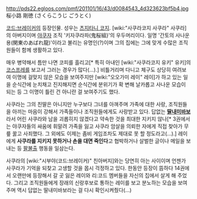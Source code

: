 http://pds22.egloos.com/pmf/201101/16/43/d0084543_4d323623bf5b4.jpg
桜小路 剛徳 (さくらこうじ ごうとく)

[[코드:브레이커]]의 등장인물. 성우는 [[츠지타니 코지]]. [wiki:"사쿠라코지 사쿠라" 사쿠라]의 아버지이며 [[야쿠자]] 조직 '키자쿠라파(鬼桜組}'의 우두머리이다. 일명 '간토의 사나운 용(関東のあばれ龍)'이라고 불리는 유명인(?)이며 그의 집에는 그에 맞게 수많은 조직원들이 함께 생활하고 있다.

매우 병약해서 틈만 나면 코피를 흘리고[* 특히 아내인 [wiki:"사쿠라코지 유키" 유키]의 [[코스프레]]를 보고서 그러는 경우가 많다(...).] 비틀거리며 다니고 체구도 상당히 여려보여 이명에 걸맞지 않은 모습을 보여주지만 [wiki:"오오가미 레이" 레이]가 하고 있는 일을 순식간에 눈치채고 진지해지면 순식간에 분위기가 확 변해 날카롭고 사나운 모습이 되는 등 그 이명이 틀린 건 아니란 걸 보여주기도 했다.

사쿠라는 그의 친딸은 아니지만 누구보다 그녀를 아껴주며 가족에 대한 사랑, 조직원들을 아끼는 마음이 강해서 가족들이나 조직원들에게도 사랑받고 있다. 답없는 '''[[딸내미바보]]'''라서 어린 사쿠라와 남을 괴롭히지 않겠다고 약속한 것을 최대한 지키지 않나[* 3권에서는 야쿠자들의 싸움에 휘말려 가족을 잃고 사쿠라 암살을 의뢰한 자에게 직접 찾아가 무릎 꿇고 사죄했다. 그 외에도 이제는 좀비 게임조차도 제대로 못 할 정도라고(...).] 레이에게 '''사쿠라를 지키지 못하거나 손을 대면 죽인다'''고 협박하거나 살벌한 글이나 메일을 보내는 등 [[팔불출]] 행동을 일삼는다.

사쿠라의 [wiki:"시부야(코드:브레이커)" 친아버지]와는 당연히 아는 사이이며 언젠가 사쿠라가 기억을 되찾고 고생할 것을 몹시 걱정하고 있다. 한동안 등장이 뜸하다 14권에서 오랜만에 등장해서 갈 곳 잃은 레이와 리:코드 멤버들을 자신의 집에서 살게 해 주었다. 그리고 조직원들에게 장래의 신랑후보로 통하는 레이를 보고 분노하는 모습을 보여주며 역시 답없는 딸내미바보라는 걸 다시 확인시켜줬다(...)
